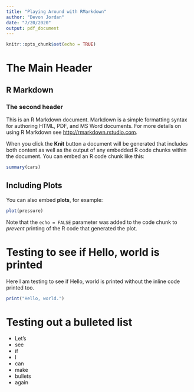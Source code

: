 ```yaml
---
title: "Playing Around with RMarkdown"
author: "Devon Jordan"
date: "7/20/2020"
output: pdf_document
---
```


```r
knitr::opts_chunk$set(echo = TRUE)
```
# The Main Header
## R Markdown
### The second header

This is an R Markdown document. Markdown is a simple formatting syntax for authoring HTML, PDF, and MS Word documents. For more details on using R Markdown see <http://rmarkdown.rstudio.com>.

When you click the **Knit** button a document will be generated that includes both content as well as the output of any embedded R code chunks within the document. You can embed an R code chunk like this:

```r
summary(cars)
```

## Including Plots

You can also embed **plots**, for example:

```r
plot(pressure)
```

Note that the `echo = FALSE` parameter was added to the code chunk to *prevent* printing of the R code that generated the plot.

# Testing to see if Hello, world is printed

Here I am testing to see if Hello, world is printed without the inline code printed too.
```r
print("Hello, world.")
```

# Testing out a bulleted list

- Let's 
- see 
- if 
- I 
- can 
- make 
- bullets 
- again 